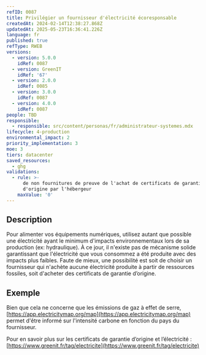 ```yaml
---
refID: 0087
title: Privilégier un fournisseur d'électricité écoresponsable
createdAt: 2024-02-14T12:38:27.868Z
updatedAt: 2025-05-23T16:36:41.226Z
language: fr
published: true
refType: RWEB
versions:
  - version: 5.0.0
    idRef: 0087
  - version: GreenIT
    idRef: '67'
  - version: 2.0.0
    idRef: 0085
  - version: 3.0.0
    idRef: 0087
  - version: 4.0.0
    idRef: 0087
people: TBD
responsible:
  - responsible: src/content/personas/fr/administrateur-systemes.mdx
lifecycle: 4-production
environmental_impact: 2
priority_implementation: 3
moe: 3
tiers: datacenter
saved_resources:
  - ghg
validations:
  - rule: >-
      de non fournitures de preuve de l'achat de certificats de garantie
      d'origine par l'hébergeur
    maxValue: '0'
---
```


## Description

Pour alimenter vos équipements numériques, utilisez autant que possible une électricité ayant le minimum d'impacts environnementaux lors de sa production (ex: hydraulique).
À ce jour, il n'existe pas de mécanisme solide garantissant que l'électricité que vous consommez a été produite avec des impacts plus faibles.
Faute de mieux, une possibilité est soit de choisir un fournisseur qui n'achète aucune électricité produite à partir de ressources fossiles, soit d'acheter des certificats de garantie d’origine.

## Exemple

Bien que cela ne concerne que les émissions de gaz à effet de serre, [https://app.electricitymap.org/map](https://app.electricitymap.org/map) permet d'être informé sur l'intensité carbone en fonction du pays du fournisseur.

Pour en savoir plus sur les certificats de garantie d’origine et l’électricité :
[https://www.greenit.fr/tag/electricite](https://www.greenit.fr/tag/electricite)
